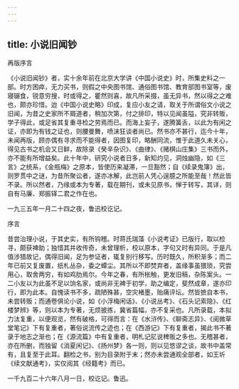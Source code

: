 ```yaml
---
---
---
```

title: 小说旧闻钞
---



再版序言

《小说旧闻钞》者，实十余年前在北京大学讲《中国小说史》时，所集史料之一部。时方困瘁，无力买书，则假之中央图书馆、通俗图书馆、教育部图书室等，废寝辍食，锐意穷搜，时或得之，瞿然则喜，故凡所采掇，虽无异书，然以得之之难也，颇亦珍惜。迨《中国小说史略》印成，复应小友之请，取关于所谓俗文小说之旧闻，为昔之史家所不屑道者，稍加次第，付之排印，特以见闻虽隘，究非转贩，学子得此，或足省其复重寻检之劳焉而已。而海上妄子，遂腾簧舌，以此为有闲之证，亦即为有钱之证也，则腰曼舞，喷沫狂谈者尚已。然书亦不甚行，迄今十年，未闻再版，顾亦偶有寻求而不能得者，因图复印，略酬同流，惟于此道久未关心，得见古书之机会又日鲜，故除录《癸辛杂识》、《曲律》、《赌棋山庄集》三书而外，亦不能有所增益矣。此十年中，研究小说者日多，新知灼见，洞烛幽隐，如《三言》之统系，《金瓶梅》之原本，皆使历来凝滞，一旦豁然；自《续录鬼簿》出，则罗贯中之谜，为昔所聚讼者，遂亦冰解，此岂前人凭心逞臆之所能至哉！然此皆不录。所以然者，乃缘或本为专著，载在期刊，或未见原书，惮于转写，其详，则自有马廉、郑振铎二君之作在也。

一九三五年一月二十四之夜，鲁迅校讫记。

序言

昔尝治理小说，于其史实，有所钩稽。时蒋氏瑞藻《小说考证》已版行，取以检寻，颇获裨助；独惜其并收传奇，未曾理析，校以原本，字句又时有异同。于是凡值涉猎故记，偶得旧闻，足为参证者，辄复别行移写。历时既久，所积渐多；而二年已前又复废置，纸札丛杂，委之蟫尘。其所以不即焚弃者，盖缘事虽猥琐，究尝用心，取舍两穷，有如鸡肋焉尔。今年之春，有所枨触，更发旧稿，杂陈案头。一二小友以为此虽不足以饷名家，或尚非无裨于初学，助之编定，斐然成章，遂亦印行，即为此本。自愧读书不多，疏陋殊甚，空灾楮墨，贻痛评坛。然皆摭自本书，未尝转贩；而通卷俱论小说，如《小浮梅闲话》、《小说丛考》、《石头记索隐》、《红楼梦辨》等，则以本为专著，无烦披拣，冀省篇幅，亦不复采也。凡所录载，本拟力汰复重，以便观览，然有破格，可得而言：在《水浒传》、《聊斋志异》、《阅微草堂笔记》下有复重者，著俗说流传之迹也；在《西游记》下有复重者，揭此书不著录于地志之渐也；在《源流篇》中有复重者，明札记肊说稗贩之多也。无稽甚者，亦在所删，而独留《消夏闲记》、《扬州梦》各一则，则以见悠谬之谈，故书中盖常有，且复至于此耳。翻检之书，别为目录附于末；然亦未尝通观全部者，如王圻《续文献通考》，实仅阅其《经籍考》而已。

一千九百二十六年八月一日，校讫记。鲁迅。